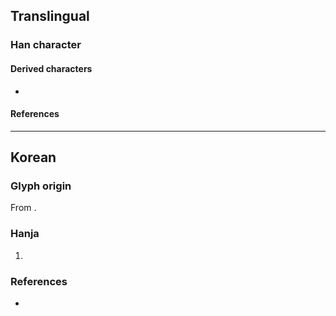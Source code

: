 {{also|㐋}}
{{character info/new}}
==Translingual==

===Han character===
{{Han char|rn=5|rad=乙|as=03|sn=4|four=40717|canj=GN|ids=⿱士乙}}

====Derived characters====
* {{l|mul|[[𥑄]]}}

====References====
{{Han ref|kx=0084.071|uh=340A}}

----

==Korean==

===Glyph origin===
{{ko-etym-gukja}} From {{Han compound|士#Korean|乙#Korean|tr1={{ko-l|사}}|tr2={{ko-l|을}}}}.

===Hanja===
{{ko-hanja|음역자|살}}

# {{hanja form of|살|{{n-g|[[hanja]] used for [[transliteration]]}}}}

===References===
* {{R:hanjadoc|63}}